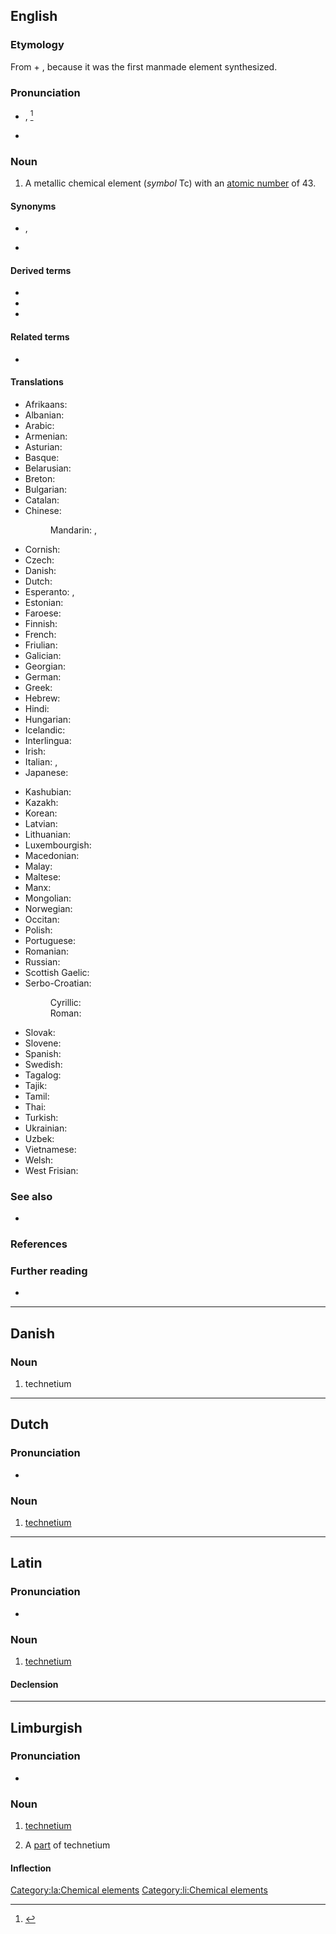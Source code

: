 {{also|Technetium|technétium}}
==English==
{{elements|en|Tc|molybdenum|Mo|ruthenium|Ru}}

===Etymology===
From {{der|en|grc|τεχνητός||artificial, manmade}} + {{m|en|-ium}}, because it was the first manmade element synthesized.

===Pronunciation===
* {{a|GA}} {{enPR|těknē'shēəm|-shəm}}, {{IPA|en|/tɛkˈni.ʃi.əm/|/-ʃəm/}}<ref>{{R:Dictionary.com}}</ref>
* {{audio|en|en-us-technetium.ogg|Audio (GA)}}

===Noun===
{{en-noun|-}}

# A metallic chemical element (''symbol'' Tc) with an [[atomic number]] of 43.

====Synonyms====
* {{l|en|eka-manganese}}, {{l|en|ekamanganese}} {{qualifier|name given by [[w:Dmitri Mendeleev|Dmitri Mendeleev]] to the then undiscovered element at the position of technetium in his periodic table}}
* {{l|en|masurium}} {{qualifier|proposed name; obsolete}}

====Derived terms====
* {{w|technetium-99m generator}}
* {{l|en|technetium cow}}
* {{l|en|technetic}}

====Related terms====
* {{l|en|pertechnetate}}

====Translations====
{{trans-top|chemical element}}
* Afrikaans: {{t+|af|tegnesium}}
* Albanian: {{t|sq|teknec}}
* Arabic: {{t|ar|تِكْنِيتِيُوم|m}}
* Armenian: {{t|hy|տեխնեցիում}}
* Asturian: {{t|ast|tecneciu|m}}
* Basque: {{t|eu|teknezioa}}
* Belarusian: {{t|be|тэхне́цый|m}}
* Breton: {{t|br|teknetiom}}
* Bulgarian: {{t|bg|техне́ций|m}}
* Catalan: {{t+|ca|tecneci}}
* Chinese:
*: Mandarin: {{t+|cmn|锝|tr=dé|sc=Hani}}, {{t+|cmn|鎝|tr=tǎ|sc=Hant}}
* Cornish: {{t|kw|technytyum}}
* Czech: {{t+|cs|technecium}}
* Danish: {{t+|da|technetium}}
* Dutch: {{t+|nl|technetium|n}}
* Esperanto: {{t+|eo|teknecio}}, {{t|eo|teĥnecio}}
* Estonian: {{t+|et|tehneetsium}}
* Faroese: {{t|fo|technetium}}
* Finnish: {{t+|fi|technetium}}
* French: {{t+|fr|technétium|m}}
* Friulian: {{t|fur|tecnezi}}
* Galician: {{t+|gl|tecnecio}}
* Georgian: {{t|ka|ტექნეციუმი}}
* German: {{t+|de|Technetium|n}}
* Greek: {{t+|el|τεχνήτιο|n}}
* Hebrew: {{t|he|טכנתיום|sc=Hebr|tr=tekhnétyum}}
* Hindi: {{t|hi|चेष्टातु}}
* Hungarian: {{t+|hu|technécium}}
* Icelandic: {{t+|is|teknetín}}
* Interlingua: {{t|ia|technetium}}
* Irish: {{t+|ga|teicnéitiam|m}}
* Italian: {{t+|it|tecnezio|m}}, {{t|it|tecneto|m}}
* Japanese: {{t+|ja|テクネチウム|tr=tekunechiumu}}
{{trans-mid}}
* Kashubian: {{t|csb|technet}}
* Kazakh: {{t|kk|технеций}}
* Korean: {{t+|ko|테크네튬}}
* Latvian: {{t|lv|tehnēcijs}}
* Lithuanian: {{t+|lt|technecis}}
* Luxembourgish: {{t|lb|Technetium}}
* Macedonian: {{t|mk|технециум|m}}
* Malay: {{t|ms|teknetium}}
* Maltese: {{t|mt|teknezju}}
* Manx: {{t|gv|cheghnaiçhum|alt=çheghnaiçhum}}
* Mongolian: {{t|mn|технеци|sc=Cyrl}}
* Norwegian: {{t|no|technetium}}
* Occitan: {{t|oc|tecnèci|m}}
* Polish: {{t+|pl|technet|m}}
* Portuguese: {{t+|pt|tecnécio|m}}
* Romanian: {{t+|ro|technețiu|n}}
* Russian: {{t+|ru|техне́ций|m}}
* Scottish Gaelic: {{t|gd|teicnèitiam}}
* Serbo-Croatian:
*: Cyrillic: {{t|sh|технициjум|m|sc=Cyrl}}
*: Roman: {{t|sh|tehnicijum|m}}
* Slovak: {{t+|sk|technécium}}
* Slovene: {{t+|sl|tehnecij}}
* Spanish: {{t+|es|tecnecio|m}}
* Swedish: {{t+|sv|teknetium|n}}
* Tagalog: {{t|tl|teknesyo}}
* Tajik: {{t|tg|tehneci'}}
* Tamil: {{t+|ta|பசகன்}}
* Thai: {{t|th|เทคนีเชียม}}
* Turkish: {{t+|tr|teknetyum}}
* Ukrainian: {{t|uk|техне́цій|m}}
* Uzbek: {{t+|uz|texnetsiy}}
* Vietnamese: {{t|vi|tecnexi}}
* Welsh: {{t+|cy|technetiwm}}
* West Frisian: {{t|fy|technetium}}
{{trans-bottom}}

===See also===
* {{l|en|moly cow}}

===References===
<references/>

===Further reading===
* {{pedia}}

----

==Danish==

===Noun===
{{da-noun}}

# technetium

----

==Dutch==
{{wikipedia|lang=nl}}
{{elements|nl|Tc|molybdeen|Mo|ruthenium|Ru}}

===Pronunciation===
* {{audio|nl|Nl-technetium.ogg|Audio}}

===Noun===
{{nl-noun|n|-|-}}

# [[#English|technetium]]

----

==Latin==
{{wikipedia|lang=la}}

===Pronunciation===
* {{la-IPA|technētium}}

===Noun===
{{la-noun|technētium<2.-ium>}}

# [[#English|technetium]]

====Declension====
{{la-ndecl|technētium<2.-ium>}}

[[Category:la:Chemical elements]]

----

==Limburgish==

===Pronunciation===
* {{IPA|li|[tæxˈneː˨ʃɔ˧m]}}

===Noun===
{{li-noun|g=n}}

# {{lb|li|uncountable}} [[technetium#English|technetium]]
# A [[part]] of technetium

====Inflection====
{{li-decl-noun-um|techneti}}

[[Category:li:Chemical elements]]